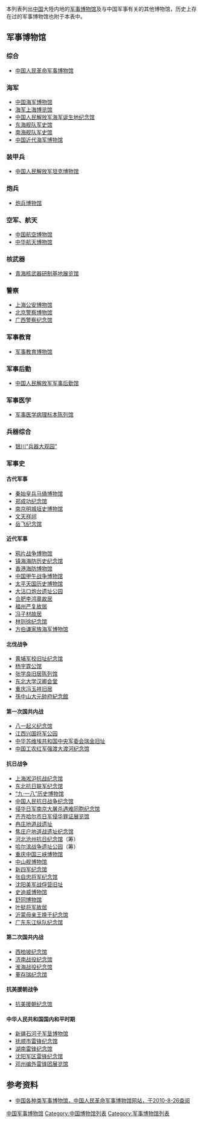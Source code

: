 本列表列出[[中国|中国]]大陸内地的[[军事博物馆|军事博物馆]]及与中国军事有关的其他博物馆，历史上存在过的军事博物馆也附于本表中。

==军事博物馆==

===综合===
*[[中国人民革命军事博物馆|中国人民革命军事博物馆]]

===海军===
*[[中国海军博物馆|中国海军博物馆]]
*[[海军上海博览馆|海军上海博览馆]]
*[[中国人民解放军海军诞生地纪念馆|中国人民解放军海军诞生地纪念馆]]
*[[东海舰队军史馆|东海舰队军史馆]]
*[[南海舰队军史馆|南海舰队军史馆]]
*[[中国近代海军博物馆|中国近代海军博物馆]]

===装甲兵===
*[[中国人民解放军坦克博物馆|中国人民解放军坦克博物馆]]
===炮兵===
*[[炮兵博物馆|炮兵博物馆]]

===空军、航天===
*[[中国航空博物馆|中国航空博物馆]]
*[[中华航天博物馆|中华航天博物馆]]

===核武器===
*[[青海核武器研制基地展览馆|青海核武器研制基地展览馆]]

===警察===
*[[上海公安博物馆|上海公安博物馆]]
*[[北京警察博物馆|北京警察博物馆]]
*[[广西警察纪念馆|广西警察纪念馆]]

===军事教育===
*[[军事教育博物馆|军事教育博物馆]]

===军事后勤===
*[[中国人民解放军军事后勤馆|中国人民解放军军事后勤馆]]

===军事医学===
*[[军事医学病理标本陈列馆|军事医学病理标本陈列馆]]

===兵器综合===
*[[银川“兵器大观园”|银川“兵器大观园”]]

===军事史===
====古代军事====
*[[秦始皇兵马俑博物馆|秦始皇兵马俑博物馆]]
*[[郑成功纪念馆|郑成功纪念馆]]
*[[南京明城垣史博物馆|南京明城垣史博物馆]]
*[[文天祥祠|文天祥祠]]
*[[岳飞纪念馆|岳飞纪念馆]]

====近代军事====
*[[鸦片战争博物馆|鸦片战争博物馆]]
*[[镇海海防历史纪念馆|镇海海防历史纪念馆]]
*[[香港海防博物馆|香港海防博物馆]]
*[[中国甲午战争博物馆|中国甲午战争博物馆]]
*[[太平天国历史博物馆|太平天国历史博物馆]]
*[[大沽口炮台遗址公园|大沽口炮台遗址公园]]
*[[合肥李鸿章故居|合肥李鸿章故居]]
*[[福州严复故居|福州严复故居]]
*[[冯子材故居|冯子材故居]]
*[[林则徐纪念馆|林则徐纪念馆]]
*[[方伯谦家族海军博物馆|方伯谦家族海军博物馆]]

====北伐战争====
*[[黄埔军校旧址纪念馆|黄埔军校旧址纪念馆]]
*[[杨宇霆公馆|杨宇霆公馆]]
*[[张学良旧居陈列馆|张学良旧居陈列馆]]
*[[东北大学汉卿会堂|东北大学汉卿会堂]]
*[[重庆冯玉祥旧居|重庆冯玉祥旧居]]
*[[孫中山大元帥府紀念館|孫中山大元帥府紀念館]]

====第一次国共内战====
*[[八一起义纪念馆|八一起义纪念馆]]
*[[江西兴国将军公园|江西兴国将军公园]]
*[[中华苏维埃共和国中央军委会瑞金旧址|中华苏维埃共和国中央军委会瑞金旧址]]
*[[中国工农红军强渡大渡河纪念馆|中国工农红军强渡大渡河纪念馆]]

====抗日战争====
*[[上海淞沪抗战纪念馆|上海淞沪抗战纪念馆]]
*[[东北抗日联军纪念馆|东北抗日联军纪念馆]]
*[[“九·一八”历史博物馆|“九·一八”历史博物馆]]
*[[中国人民抗日战争纪念馆|中国人民抗日战争纪念馆]]
*[[侵华日军南京大屠杀遇难同胞纪念馆|侵华日军南京大屠杀遇难同胞纪念馆]]
*[[齐齐哈尔市日军侵华罪证展览馆|齐齐哈尔市日军侵华罪证展览馆]]
*[[冉庄地道战遗址|冉庄地道战遗址]]
*[[焦庄户地道战遗址纪念馆|焦庄户地道战遗址纪念馆]]
*[[河北沧州抗日纪念馆|河北沧州抗日纪念馆]]（筹）
*[[哈尔滨战争遗址公园|哈尔滨战争遗址公园]]（筹）
*[[重庆中国三峡博物馆|重庆中国三峡博物馆]]
*[[中山舰博物馆|中山舰博物馆]]
*[[新四军纪念馆|新四军纪念馆]]
*[[张自忠将军纪念馆|张自忠将军纪念馆]]
*[[沈阳美军战俘营旧址|沈阳美军战俘营旧址]]
*[[史迪威博物馆|史迪威博物馆]]
*[[舒同博物馆|舒同博物馆]]
*[[叶挺将军故居|叶挺将军故居]]
*[[沂蒙母亲王换于纪念馆|沂蒙母亲王换于纪念馆]]
*[[广东东江纵队纪念馆|广东东江纵队纪念馆]]

====第二次国共内战====
*[[西柏坡纪念馆|西柏坡纪念馆]]
*[[济南战役纪念馆|济南战役纪念馆]]
*[[淮海战役纪念馆|淮海战役纪念馆]]
*[[董存瑞纪念馆|董存瑞纪念馆]]

====抗美援朝战争====
*[[抗美援朝纪念馆|抗美援朝纪念馆]]

====中华人民共和国国内和平时期====
*[[新疆石河子军垦博物馆|新疆石河子军垦博物馆]]
*[[抚顺市雷锋纪念馆|抚顺市雷锋纪念馆]]
*[[湖南雷锋纪念馆|湖南雷锋纪念馆]]
*[[沈阳军区雷锋纪念馆|沈阳军区雷锋纪念馆]]
*[[邓州编外雷锋团展览馆|邓州编外雷锋团展览馆]]

==参考资料==
*[https://web.archive.org/web/20100807082814/http://www.chinamil.com.cn/item/jb/zg/index.htm 中国各种类军事博物馆，中国人民革命军事博物馆网站，于2010-8-26查阅]  

[[Category:中国军事博物馆|]]
[[Category:中国博物馆列表|Category:中国博物馆列表]]
[[Category:军事博物馆列表|Category:军事博物馆列表]]